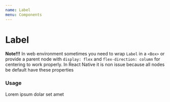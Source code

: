 ```yaml
---
name: Label
menu: Components
---
```




# Label

**Note!!!** In web environment sometimes you need to wrap `Label` in a `<Box>` or provide a parent node with `display: flex` and `flex-direction: column` for centering to work properly. In React Native it is non issue because all nodes be default have these properties

### Usage

<Playground>
  <Box>
    <Label>Lorem ipsum dolar set amet</Label>
  </Box>
</Playground>
